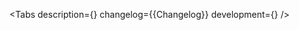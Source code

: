 

<Meta of={Stories} />

<ComponentHeader
    name='Tag'
    design='https://www.figma.com/file/cdNnkh2QdxuvYLrBm4cubM/Web-%3A%3A-Core-Default-Components?type=design&node-id=93149%3A112350&mode=design&t=Itgzojk9BOtPqYkS-1'
    children='Многофункциональный контрол. Используется в составе групп и других компонентов.'
/>

<Tabs
    description={<Description />}
    changelog={<Markdown>{Changelog}</Markdown>}
    development={<Development />}
/>
